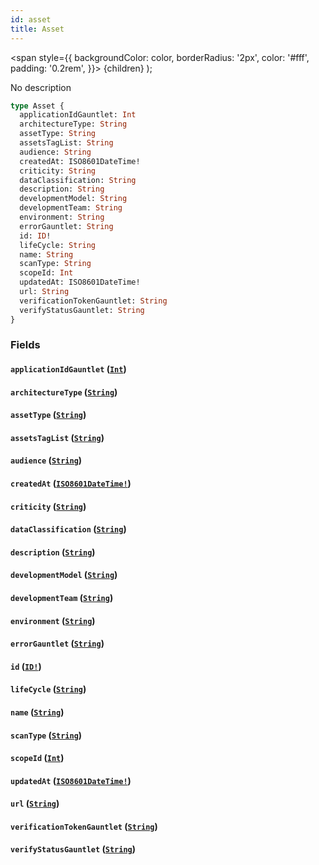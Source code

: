 ```yaml
---
id: asset
title: Asset
---
```


<span
style={{
      backgroundColor: color,
      borderRadius: '2px',
      color: '#fff',
      padding: '0.2rem',
    }}>
{children}
</span>
);

No description

```graphql
type Asset {
  applicationIdGauntlet: Int
  architectureType: String
  assetType: String
  assetsTagList: String
  audience: String
  createdAt: ISO8601DateTime!
  criticity: String
  dataClassification: String
  description: String
  developmentModel: String
  developmentTeam: String
  environment: String
  errorGauntlet: String
  id: ID!
  lifeCycle: String
  name: String
  scanType: String
  scopeId: Int
  updatedAt: ISO8601DateTime!
  url: String
  verificationTokenGauntlet: String
  verifyStatusGauntlet: String
}
```

### Fields

#### `applicationIdGauntlet` ([`Int`](/api/scalars/int))

#### `architectureType` ([`String`](/api/scalars/string))

#### `assetType` ([`String`](/api/scalars/string))

#### `assetsTagList` ([`String`](/api/scalars/string))

#### `audience` ([`String`](/api/scalars/string))

#### `createdAt` ([`ISO8601DateTime!`](/api/scalars/iso-8601-date-time))

#### `criticity` ([`String`](/api/scalars/string))

#### `dataClassification` ([`String`](/api/scalars/string))

#### `description` ([`String`](/api/scalars/string))

#### `developmentModel` ([`String`](/api/scalars/string))

#### `developmentTeam` ([`String`](/api/scalars/string))

#### `environment` ([`String`](/api/scalars/string))

#### `errorGauntlet` ([`String`](/api/scalars/string))

#### `id` ([`ID!`](/api/scalars/id))

#### `lifeCycle` ([`String`](/api/scalars/string))

#### `name` ([`String`](/api/scalars/string))

#### `scanType` ([`String`](/api/scalars/string))

#### `scopeId` ([`Int`](/api/scalars/int))

#### `updatedAt` ([`ISO8601DateTime!`](/api/scalars/iso-8601-date-time))

#### `url` ([`String`](/api/scalars/string))

#### `verificationTokenGauntlet` ([`String`](/api/scalars/string))

#### `verifyStatusGauntlet` ([`String`](/api/scalars/string))
